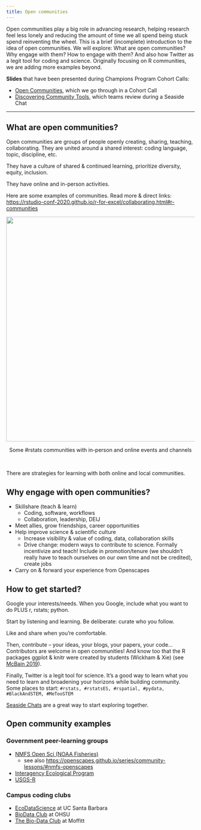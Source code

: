 ```yaml
---
title: Open communities
---
```


Open communities play a big role in advancing research, helping research feel less lonely and reducing the amount of time we all spend being stuck spend reinventing the wheel. This is a brief (incomplete) introduction to the idea of open communities. We will explore: What are open communities? Why engage with them? How to engage with them? And also how Twitter as a legit tool for coding and science. Originally focusing on R communities, we are adding more examples beyond.

**Slides** that have been presented during Champions Program Cohort Calls:

-   [Open Communities](https://docs.google.com/presentation/d/1u6AjCCKniDsuX10M-qAU2O1HLJqupDYhWWKZYfeCpK4/), which we go through in a Cohort Call
-   [Discovering Community Tools](https://docs.google.com/presentation/d/1czvMz7a84jkaYDwHlG1cuKyf9B0mciQJVOFcc7hZtpU/edit?usp=sharing), which teams review during a Seaside Chat

------------------------------------------------------------------------

## What are open communities?

Open communities are groups of people openly creating, sharing, teaching, collaborating. They are united around a shared interest: coding language, topic, discipline, etc.

They have a culture of shared & continued learning, prioritize diversity, equity, inclusion.

They have online and in-person activities.

Here are some examples of communities. Read more & direct links: <https://rstudio-conf-2020.github.io/r-for-excel/collaborating.html#r-communities>

<center>

<img src="img/rstats-communities.png" width="600px"/></a>

<figcaption>

Some #rstats communities with in-person and online events and channels

</figcaption>

</center>

<br>

There are strategies for learning with both online and local communities.

## Why engage with open communities?

-   Skillshare (teach & learn)
    -   Coding, software, workflows
    -   Collaboration, leadership, DEIJ
-   Meet allies, grow friendships, career opportunities
-   Help improve science & scientific culture
    -   Increase visibility & value of coding, data, collaboration skills
    -   Drive change: modern ways to contribute to science. Formally incentivize and teach! Include in promotion/tenure (we shouldn't really have to teach ourselves on our own time and not be credited), create jobs
-   Carry on & forward your experience from Openscapes

## How to get started?

Google your interests/needs. When you Google, include what you want to do PLUS r, rstats; python.

Start by listening and learning. Be deliberate: curate who you follow.

Like and share when you're comfortable.

Then, contribute -- your ideas, your blogs, your papers, your code... Contributors are welcome in open communities! And know too that the R packages ggplot & knitr were created by students (Wickham & Xie) (see [McBain 2019](https://resources.rstudio.com/rstudio-conf-2019/our-colour-of-magic-the-open-sourcery-of-fantastic-r-packages)).

Finally, Twitter is a legit tool for science. It's a good way to learn what you need to learn and broadening your horizons while building community. Some places to start: `#rstats, #rstatsES, #rspatial, #pydata, #BlackAndSTEM, #MeTooSTEM`

[Seaside Chats](https://github.com/Openscapes/seaside-chats#seaside-chats) are a great way to start exploring together.

## Open community examples 

### Government peer-learning groups

- [NMFS Open Sci (NOAA Fisheries)](https://nmfs-opensci.github.io/)
    - see also <https://openscapes.github.io/series/community-lessons/#nmfs-openscapes>
- [Interagency Ecological Program](https://iep.ca.gov/Science-Synthesis-Service/Project-Work-Teams/Data-Science)
- [USGS-R](https://owi.usgs.gov/R/index.html)

### Campus coding clubs

-   [EcoDataScience](http://eco-data-science.github.io/) at UC Santa Barbara
-   [BioData Club](https://biodata-club.github.io) at OHSU
-   [The Bio-Data Club](https://www.biodataclub.org/) at Moffitt
